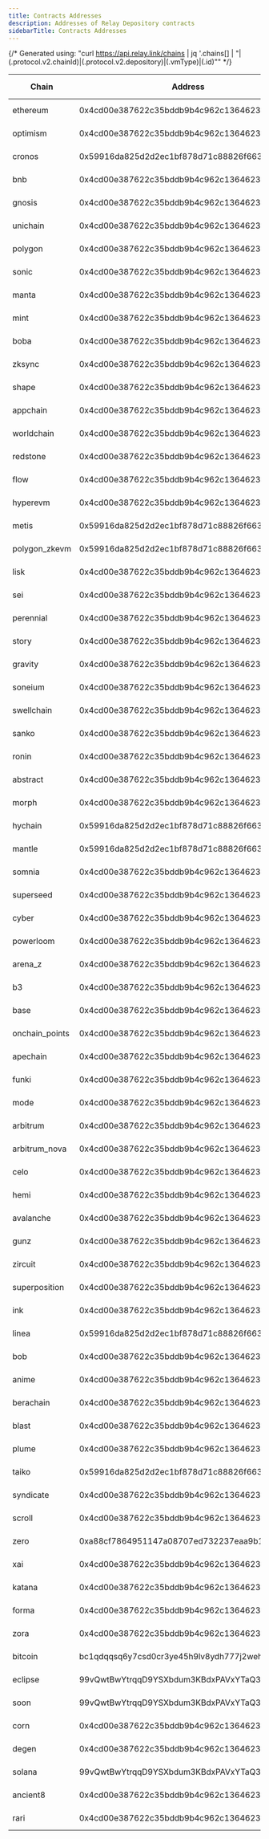 ```yaml
---
title: Contracts Addresses
description: Addresses of Relay Depository contracts
sidebarTitle: Contracts Addresses
---
```


{/* Generated using: "curl https://api.relay.link/chains | jq '.chains[] | "|\(.protocol.v2.chainId)|\(.protocol.v2.depository)|\(.vmType)|\(.id)"" */}

| Chain          | Address                                      | VM Type     | EVM Chain Id |
| -------------- | -------------------------------------------- | ----------- | ------------ |
| ethereum       | 0x4cd00e387622c35bddb9b4c962c136462338bc31   | ethereum-vm | 1            |
| optimism       | 0x4cd00e387622c35bddb9b4c962c136462338bc31   | ethereum-vm | 10           |
| cronos         | 0x59916da825d2d2ec1bf878d71c88826f6633ecca   | ethereum-vm | 25           |
| bnb            | 0x4cd00e387622c35bddb9b4c962c136462338bc31   | ethereum-vm | 56           |
| gnosis         | 0x4cd00e387622c35bddb9b4c962c136462338bc31   | ethereum-vm | 100          |
| unichain       | 0x4cd00e387622c35bddb9b4c962c136462338bc31   | ethereum-vm | 130          |
| polygon        | 0x4cd00e387622c35bddb9b4c962c136462338bc31   | ethereum-vm | 137          |
| sonic          | 0x4cd00e387622c35bddb9b4c962c136462338bc31   | ethereum-vm | 146          |
| manta          | 0x4cd00e387622c35bddb9b4c962c136462338bc31   | ethereum-vm | 169          |
| mint           | 0x4cd00e387622c35bddb9b4c962c136462338bc31   | ethereum-vm | 185          |
| boba           | 0x4cd00e387622c35bddb9b4c962c136462338bc31   | ethereum-vm | 288          |
| zksync         | 0x4cd00e387622c35bddb9b4c962c136462338bc31   | ethereum-vm | 324          |
| shape          | 0x4cd00e387622c35bddb9b4c962c136462338bc31   | ethereum-vm | 360          |
| appchain       | 0x4cd00e387622c35bddb9b4c962c136462338bc31   | ethereum-vm | 466          |
| worldchain     | 0x4cd00e387622c35bddb9b4c962c136462338bc31   | ethereum-vm | 480          |
| redstone       | 0x4cd00e387622c35bddb9b4c962c136462338bc31   | ethereum-vm | 690          |
| flow           | 0x4cd00e387622c35bddb9b4c962c136462338bc31   | ethereum-vm | 747          |
| hyperevm       | 0x4cd00e387622c35bddb9b4c962c136462338bc31   | ethereum-vm | 999          |
| metis          | 0x59916da825d2d2ec1bf878d71c88826f6633ecca   | ethereum-vm | 1088         |
| polygon_zkevm  | 0x59916da825d2d2ec1bf878d71c88826f6633ecca   | ethereum-vm | 1101         |
| lisk           | 0x4cd00e387622c35bddb9b4c962c136462338bc31   | ethereum-vm | 1135         |
| sei            | 0x4cd00e387622c35bddb9b4c962c136462338bc31   | ethereum-vm | 1329         |
| perennial      | 0x4cd00e387622c35bddb9b4c962c136462338bc31   | ethereum-vm | 1424         |
| story          | 0x4cd00e387622c35bddb9b4c962c136462338bc31   | ethereum-vm | 1514         |
| gravity        | 0x4cd00e387622c35bddb9b4c962c136462338bc31   | ethereum-vm | 1625         |
| soneium        | 0x4cd00e387622c35bddb9b4c962c136462338bc31   | ethereum-vm | 1868         |
| swellchain     | 0x4cd00e387622c35bddb9b4c962c136462338bc31   | ethereum-vm | 1923         |
| sanko          | 0x4cd00e387622c35bddb9b4c962c136462338bc31   | ethereum-vm | 1996         |
| ronin          | 0x4cd00e387622c35bddb9b4c962c136462338bc31   | ethereum-vm | 2020         |
| abstract       | 0x4cd00e387622c35bddb9b4c962c136462338bc31   | ethereum-vm | 2741         |
| morph          | 0x4cd00e387622c35bddb9b4c962c136462338bc31   | ethereum-vm | 2818         |
| hychain        | 0x59916da825d2d2ec1bf878d71c88826f6633ecca   | ethereum-vm | 2911         |
| mantle         | 0x59916da825d2d2ec1bf878d71c88826f6633ecca   | ethereum-vm | 5000         |
| somnia         | 0x4cd00e387622c35bddb9b4c962c136462338bc31   | ethereum-vm | 5031         |
| superseed      | 0x4cd00e387622c35bddb9b4c962c136462338bc31   | ethereum-vm | 5330         |
| cyber          | 0x4cd00e387622c35bddb9b4c962c136462338bc31   | ethereum-vm | 7560         |
| powerloom      | 0x4cd00e387622c35bddb9b4c962c136462338bc31   | ethereum-vm | 7869         |
| arena_z        | 0x4cd00e387622c35bddb9b4c962c136462338bc31   | ethereum-vm | 7897         |
| b3             | 0x4cd00e387622c35bddb9b4c962c136462338bc31   | ethereum-vm | 8333         |
| base           | 0x4cd00e387622c35bddb9b4c962c136462338bc31   | ethereum-vm | 8453         |
| onchain_points | 0x4cd00e387622c35bddb9b4c962c136462338bc31   | ethereum-vm | 17071        |
| apechain       | 0x4cd00e387622c35bddb9b4c962c136462338bc31   | ethereum-vm | 33139        |
| funki          | 0x4cd00e387622c35bddb9b4c962c136462338bc31   | ethereum-vm | 33979        |
| mode           | 0x4cd00e387622c35bddb9b4c962c136462338bc31   | ethereum-vm | 34443        |
| arbitrum       | 0x4cd00e387622c35bddb9b4c962c136462338bc31   | ethereum-vm | 42161        |
| arbitrum_nova  | 0x4cd00e387622c35bddb9b4c962c136462338bc31   | ethereum-vm | 42170        |
| celo           | 0x4cd00e387622c35bddb9b4c962c136462338bc31   | ethereum-vm | 42220        |
| hemi           | 0x4cd00e387622c35bddb9b4c962c136462338bc31   | ethereum-vm | 43111        |
| avalanche      | 0x4cd00e387622c35bddb9b4c962c136462338bc31   | ethereum-vm | 43114        |
| gunz           | 0x4cd00e387622c35bddb9b4c962c136462338bc31   | ethereum-vm | 43419        |
| zircuit        | 0x4cd00e387622c35bddb9b4c962c136462338bc31   | ethereum-vm | 48900        |
| superposition  | 0x4cd00e387622c35bddb9b4c962c136462338bc31   | ethereum-vm | 55244        |
| ink            | 0x4cd00e387622c35bddb9b4c962c136462338bc31   | ethereum-vm | 57073        |
| linea          | 0x59916da825d2d2ec1bf878d71c88826f6633ecca   | ethereum-vm | 59144        |
| bob            | 0x4cd00e387622c35bddb9b4c962c136462338bc31   | ethereum-vm | 60808        |
| anime          | 0x4cd00e387622c35bddb9b4c962c136462338bc31   | ethereum-vm | 69000        |
| berachain      | 0x4cd00e387622c35bddb9b4c962c136462338bc31   | ethereum-vm | 80094        |
| blast          | 0x4cd00e387622c35bddb9b4c962c136462338bc31   | ethereum-vm | 81457        |
| plume          | 0x4cd00e387622c35bddb9b4c962c136462338bc31   | ethereum-vm | 98866        |
| taiko          | 0x59916da825d2d2ec1bf878d71c88826f6633ecca   | ethereum-vm | 167000       |
| syndicate      | 0x4cd00e387622c35bddb9b4c962c136462338bc31   | ethereum-vm | 510003       |
| scroll         | 0x4cd00e387622c35bddb9b4c962c136462338bc31   | ethereum-vm | 534352       |
| zero           | 0xa88cf7864951147a08707ed732237eaa9b1c3b9b   | ethereum-vm | 543210       |
| xai            | 0x4cd00e387622c35bddb9b4c962c136462338bc31   | ethereum-vm | 660279       |
| katana         | 0x4cd00e387622c35bddb9b4c962c136462338bc31   | ethereum-vm | 747474       |
| forma          | 0x4cd00e387622c35bddb9b4c962c136462338bc31   | ethereum-vm | 984122       |
| zora           | 0x4cd00e387622c35bddb9b4c962c136462338bc31   | ethereum-vm | 7777777      |
| bitcoin        | bc1qdqqsq6y7csd0cr3ye45h9lv8ydh777j2wehgl6   | bitcoin-vm  |              |
| eclipse        | 99vQwtBwYtrqqD9YSXbdum3KBdxPAVxYTaQ3cfnJSrN2 | solana-vm   |              |
| soon           | 99vQwtBwYtrqqD9YSXbdum3KBdxPAVxYTaQ3cfnJSrN2 | solana-vm   |              |
| corn           | 0x4cd00e387622c35bddb9b4c962c136462338bc31   | ethereum-vm | 21000000     |
| degen          | 0x4cd00e387622c35bddb9b4c962c136462338bc31   | ethereum-vm | 666666666    |
| solana         | 99vQwtBwYtrqqD9YSXbdum3KBdxPAVxYTaQ3cfnJSrN2 | solana-vm   |              |
| ancient8       | 0x4cd00e387622c35bddb9b4c962c136462338bc31   | ethereum-vm | 888888888    |
| rari           | 0x4cd00e387622c35bddb9b4c962c136462338bc31   | ethereum-vm | 1380012617   |
